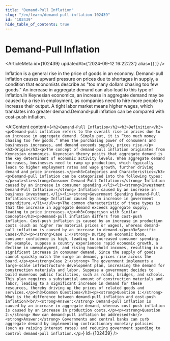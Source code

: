 ```yaml
---
title: "Demand-Pull Inflation"
slug: "/en/learn/demand-pull-inflation-102439"
id: "102439"
hide_table_of_contents: true
---
```



# Demand-Pull Inflation

<ArticleMeta id={102439} updatedAt={'2024-09-12 16:22:23'} alias={`[]`} />
<div className='border-solid border-b border-t-0 my-4 border-[var(--ifm-color-gray-300)]' />

Inflation is a general rise in the price of goods in an economy. Demand-pull inflation causes upward pressure on prices due to shortages in supply, a condition that economists describe as "too many dollars chasing too few goods." An increase in aggregate demand can also lead to this type of inflation.In Keynesian economics, an increase in aggregate demand may be caused by a rise in employment, as companies need to hire more people to increase their output. A tight labor market means higher wages, which translates into greater demand.Demand-pull inflation can be compared with cost-push inflation.

<AIContent content={`<h2>Demand-Pull Inflation</h2><h3>Definition</h3><p>Demand-pull inflation refers to the overall rise in prices due to an increase in aggregate demand. Simply put, it is “too much money chasing too few goods.” When the purchasing power of consumers and businesses increases, and demand exceeds supply, prices rise.</p><h3>Origin</h3><p>The concept of demand-pull inflation originates from Keynesian economics. Keynesian theory posits that aggregate demand is the key determinant of economic activity levels. When aggregate demand increases, businesses need to ramp up production, which typically leads to higher employment rates and wage growth, further driving demand and price increases.</p><h3>Categories and Characteristics</h3><p>Demand-pull inflation can be categorized into the following types:</p><ul><li><strong>Consumer Demand-Pull Inflation:</strong> Inflation caused by an increase in consumer spending.</li><li><strong>Investment Demand-Pull Inflation:</strong> Inflation caused by an increase in business investment.</li><li><strong>Government Spending Demand-Pull Inflation:</strong> Inflation caused by an increase in government expenditure.</li></ul><p>The common characteristic of these types is that the increase in aggregate demand exceeds aggregate supply, leading to price increases.</p><h3>Comparison with Similar Concepts</h3><p>Demand-pull inflation differs from cost-push inflation. Cost-push inflation is caused by an increase in production costs (such as higher raw material prices or wages), whereas demand-pull inflation is caused by an increase in demand.</p><h3>Specific Cases</h3><p><strong>Case 1:</strong> During an economic boom, consumer confidence is high, leading to increased consumer spending. For example, suppose a country experiences rapid economic growth, a decline in unemployment, and rising household incomes, resulting in a significant increase in consumer demand. Since the supply of goods cannot quickly match the surge in demand, prices rise across the board.</p><p><strong>Case 2:</strong> The government implements a large-scale infrastructure development plan, increasing the demand for construction materials and labor. Suppose a government decides to build numerous public facilities, such as roads, bridges, and schools. This plan requires a substantial amount of construction materials and labor, leading to a significant increase in demand for these resources, thereby driving up the prices of related goods and services.</p><h3>Common Questions</h3><p><strong>Question 1:</strong> What is the difference between demand-pull inflation and cost-push inflation?<br/><strong>Answer:</strong> Demand-pull inflation is caused by an increase in aggregate demand, whereas cost-push inflation is caused by an increase in production costs.</p><p><strong>Question 2:</strong> How can demand-pull inflation be addressed?<br/><strong>Answer:</strong> Governments and central banks can curb aggregate demand by implementing contractionary monetary policies (such as raising interest rates) and reducing government spending to control demand-pull inflation.</p>`} id={102439} />
